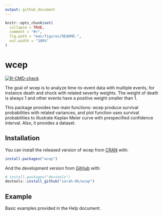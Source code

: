```yaml
---
output: github_document
---
```


<!-- README.md is generated from README.Rmd. Please edit that file -->

```r
knitr::opts_chunk$set(
  collapse = TRUE,
  comment = "#>",
  fig.path = "man/figures/README-",
  out.width = "100%"
)
```

# wcep

<!-- badges: start -->
[![R-CMD-check](https://github.com/sarah-0k/wcep/actions/workflows/R-CMD-check.yaml/badge.svg)](https://github.com/sarah-0k/wcep/actions/workflows/R-CMD-check.yaml)
<!-- badges: end -->

The goal of wcep is to analyze time-to-event data with multiple events, for instance death and shock with related severity weights. The weight of death is always 1 and other events have a positive weight smaller than 1.

This package provides two main functions: wcep produce survival probabilities with related variances, and plot function uses survival probabilities to illustrate Kaplan Meier curve with prespecified confidence interval. Also, it provides a dataset.

## Installation

You can install the released version of wcep from [CRAN](https://CRAN.R-project.org) with:

``` r
install.packages("wcep")
```

And the development version from [GitHub](https://github.com/) with:

``` r
# install.packages("devtools")
devtools::install_github("sarah-0k/wcep")
```
## Example

Basic examples provided in the Help document.
